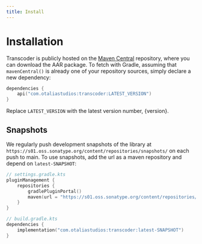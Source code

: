 ```yaml
---
title: Install
---
```


# Installation

Transcoder is publicly hosted on the [Maven Central](https://repo1.maven.org/maven2/com/otaliastudios/)
repository, where you can download the AAR package. To fetch with Gradle, assuming that `mavenCentral()` is already
one of your repository sources, simply declare a new dependency:

```kotlin
dependencies {
    api("com.otaliastudios:transcoder:LATEST_VERSION")
}
```

Replace `LATEST_VERSION` with the latest version number, {version}.

## Snapshots

We regularly push development snapshots of the library at `https://s01.oss.sonatype.org/content/repositories/snapshots/`
on each push to main. To use snapshots, add the url as a maven repository and depend on `latest-SNAPSHOT`:

```kotlin
// settings.gradle.kts
pluginManagement {
    repositories {
        gradlePluginPortal()
        maven(url = "https://s01.oss.sonatype.org/content/repositories/snapshots/")
    }
}

// build.gradle.kts
dependencies {
    implementation("com.otaliastudios:transcoder:latest-SNAPSHOT")
}
```